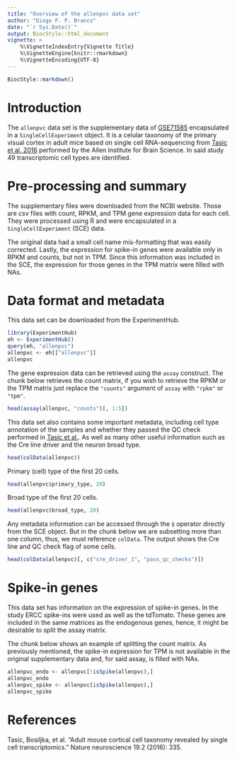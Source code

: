 ```yaml
---
title: "Overview of the allenpvc data set"
author: "Diogo P. P. Branco"
date: "`r Sys.Date()`"
output: BiocStyle::html_document
vignette: >
    %\VignetteIndexEntry{Vignette Title}
    %\VignetteEngine{knitr::rmarkdown}
    %\VignetteEncoding{UTF-8}
---
```


```r
BiocStyle::markdown()
```

# Introduction

The `allenpvc` data set is the supplementary data of
[GSE71585](https://www.ncbi.nlm.nih.gov/geo/query/acc.cgi?acc=GSE71585)
encapsulated in a `SingleCellExperiment` object. It is a celular taxonomy of the
primary visual cortex in adult mice based on single cell RNA-sequencing from
[Tasic et al. 2016](https://www.nature.com/articles/nn.4216)
performed by the Allen Institute for Brain Science. In said study 49
transcriptomic cell types are identified.

# Pre-processing and summary

The supplementary files were downloaded from the NCBI website. Those are _csv_
files with count, RPKM, and TPM gene expression data for each cell. They were
processed using R and were encapsulated in a `SingleCellExperiment` (SCE) data.

The original data had a small cell name mis-formatting that was easily
corrected. Lastly, the expression for spike-in genes were available only in
RPKM and counts, but not in TPM. Since this information was included in the SCE,
the expression for those genes in the TPM matrix were filled with NAs.

# Data format and metadata

This data set can be downloaded from the ExperimentHub.

```r
library(ExperimentHub)
eh <- ExperimentHub()
query(eh, "allenpvc")
allenpvc <- eh[["allenpvc"]]
allenpvc
```

The gene expression data can be retrieved using the `assay` construct. The
chunk below retrieves the count matrix, if you wish to retrieve the RPKM or the
TPM matrix just replace the `"counts"` argument of `assay` with `"rpkm"` or
`"tpm"`.

```r
head(assay(allenpvc, "counts")[, 1:5])
```

This data set also contains some important metadata, including cell type
annotation of the samples and whether they passed the QC check performed in
[Tasic et al.](https://www.nature.com/articles/nn.4216). As well as many other
useful information such as the Cre line driver and the neuron broad type.

```r
head(colData(allenpvc))
```

Primary (cell) type of the first 20 cells.

```r
head(allenpvc$primary_type, 20)
```

Broad type of the first 20 cells.

```r
head(allenpvc$broad_type, 20)
```

Any metadata information can be accessed through the `$` operator
directly from the SCE object. But in the chunk below we are subsetting more than
one column, thus, we must reference `colData`. The output shows the Cre line and
QC check flag of some cells.

```r
head(colData(allenpvc)[, c("cre_driver_1", "pass_qc_checks")])
```

# Spike-in genes

This data set has information on the expression of spike-in genes. In the study
ERCC spike-ins were used as well as the tdTomato. These genes are included in
the same matrices as the endogenous genes, hence, it might be desirable to split
the assay matrix.

The chunk below shows an example of splitting the count matrix. As previously
mentioned, the spike-in expression for TPM is not available in the original
supplementary data and, for said assay, is filled with NAs.
```r
allenpvc_endo <- allenpvc[!isSpike(allenpvc),]
allenpvc_endo
allenpvc_spike <- allenpvc[isSpike(allenpvc),]
allenpvc_spike
```

# References

Tasic, Bosiljka, et al. "Adult mouse cortical cell taxonomy revealed by single
cell transcriptomics." Nature neuroscience 19.2 (2016): 335.
